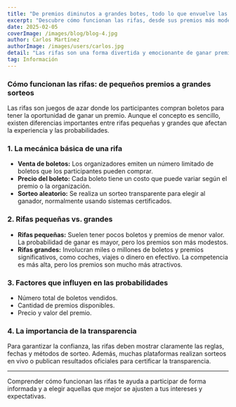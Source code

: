 ---
title: "De premios diminutos a grandes botes, todo lo que envuelve las Rifas"
excerpt: "Descubre cómo funcionan las rifas, desde sus premios más modestos hasta los grandes sorteos que cambian vidas."
date: 2025-02-05  
coverImage: /images/blog/blog-4.jpg
author: Carlos Martínez
authorImage: /images/users/carlos.jpg
detail: "Las rifas son una forma divertida y emocionante de ganar premios, pero ¿sabes cómo funcionan realmente? En este artículo te explicamos el proceso y las diferencias entre rifas pequeñas y grandes."
tag: Información
---

### Cómo funcionan las rifas: de pequeños premios a grandes sorteos

Las rifas son juegos de azar donde los participantes compran boletos para tener la oportunidad de ganar un premio. Aunque el concepto es sencillo, existen diferencias importantes entre rifas pequeñas y grandes que afectan la experiencia y las probabilidades.

### 1. La mecánica básica de una rifa

- **Venta de boletos:** Los organizadores emiten un número limitado de boletos que los participantes pueden comprar.  
- **Precio del boleto:** Cada boleto tiene un costo que puede variar según el premio o la organización.  
- **Sorteo aleatorio:** Se realiza un sorteo transparente para elegir al ganador, normalmente usando sistemas certificados.

### 2. Rifas pequeñas vs. grandes

- **Rifas pequeñas:** Suelen tener pocos boletos y premios de menor valor. La probabilidad de ganar es mayor, pero los premios son más modestos.  
- **Rifas grandes:** Involucran miles o millones de boletos y premios significativos, como coches, viajes o dinero en efectivo. La competencia es más alta, pero los premios son mucho más atractivos.

### 3. Factores que influyen en las probabilidades

- Número total de boletos vendidos.  
- Cantidad de premios disponibles.  
- Precio y valor del premio.

### 4. La importancia de la transparencia

Para garantizar la confianza, las rifas deben mostrar claramente las reglas, fechas y métodos de sorteo. Además, muchas plataformas realizan sorteos en vivo o publican resultados oficiales para certificar la transparencia.

---

Comprender cómo funcionan las rifas te ayuda a participar de forma informada y a elegir aquellas que mejor se ajusten a tus intereses y expectativas.

